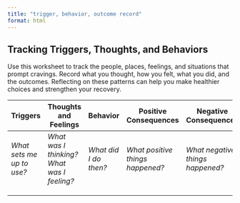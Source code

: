 ```yaml
---
title: "trigger, behavior, outcome record"
format: html
---
```


## Tracking Triggers, Thoughts, and Behaviors

Use this worksheet to track the people, places, feelings, and situations that prompt cravings. Record what you thought, how you felt, what you did, and the outcomes. Reflecting on these patterns can help you make healthier choices and strengthen your recovery.

| Triggers | Thoughts and Feelings | Behavior | Positive Consequences | Negative Consequences |
|---------------|---------------|---------------|---------------|---------------|
| *What sets me up to use?* | *What was I thinking? What was I feeling?* | *What did I do then?* | *What positive things happened?* | *What negative things happened?* |
|  |  |  |  |  |
|  |  |  |  |  |
|  |  |  |  |  |
